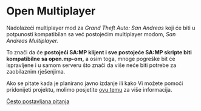 # Open Multiplayer

Nadolazeći multiplayer mod za _Grand Theft Auto: San Andreas_ koji će biti u potpunosti kompatibilan
sa već postojećim multiplayer modom, _San Andreas Multiplayer._

To znači da će **postojeći SA:MP klijent i sve postojeće SA:MP skripte biti kompatibilne sa
open.mp-om,** a osim toga, mnoge pogreške bit će ispravljene i u samom serveru što znači da više
neće biti potrebe za zaobilaznim rješenjima.

Ako se pitate kada je planirano javno izdanje ili kako Vi možete pomoći pridonijeti projektu, molimo
posjetite <a href="https://www.burgershot.gg/showthread.php?tid=99">ovu temu</a> za više
informacija.

[Često postavljana pitanja](/faq)
